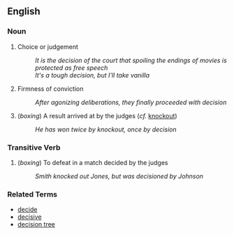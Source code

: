 == English ==

=== Noun ===

# Choice or judgement
#: ''It is the decision of the court that spoiling the endings of movies is protected as free speech''
#: ''It's a tough decision, but I'll take vanilla''
# Firmness of conviction
#: ''After agonizing deliberations, they finally proceeded with decision''
# (''boxing'') A result arrived at by the judges (''cf.'' [[knockout]])
#: ''He has won twice by knockout, once by decision''

=== Transitive Verb ===

# (''boxing'') To defeat in a match decided by the judges
#: ''Smith knocked out Jones, but was decisioned by Johnson''

=== Related Terms ===

*[[decide]]
*[[decisive]]
*[[decision tree]]